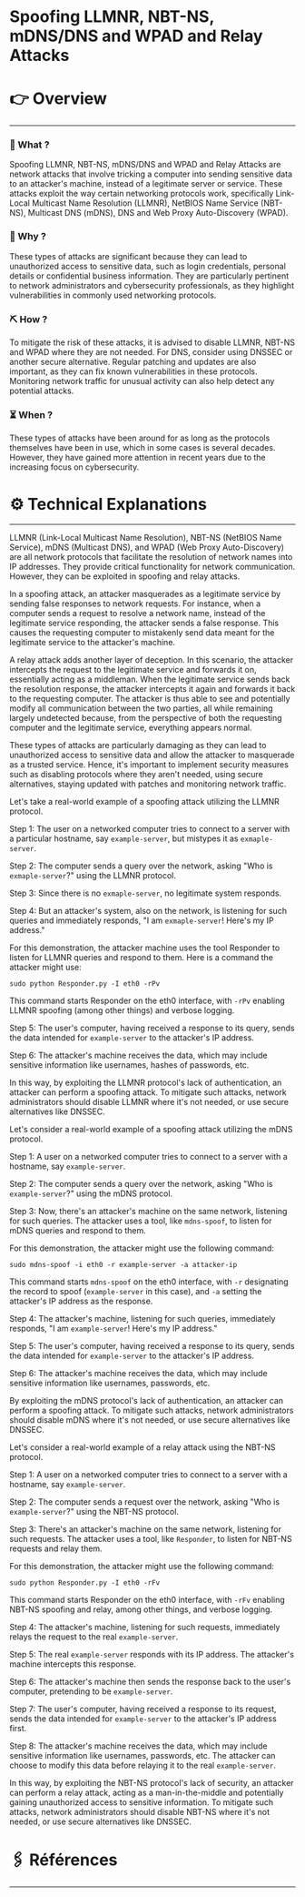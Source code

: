 # Spoofing LLMNR, NBT-NS, mDNS/DNS and WPAD and Relay Attacks


# 👉 Overview

---

### 👀 What ?

Spoofing LLMNR, NBT-NS, mDNS/DNS and WPAD and Relay Attacks are network attacks that involve tricking a computer into sending sensitive data to an attacker's machine, instead of a legitimate server or service. These attacks exploit the way certain networking protocols work, specifically Link-Local Multicast Name Resolution (LLMNR), NetBIOS Name Service (NBT-NS), Multicast DNS (mDNS), DNS and Web Proxy Auto-Discovery (WPAD).


### 🧐 Why ?

These types of attacks are significant because they can lead to unauthorized access to sensitive data, such as login credentials, personal details or confidential business information. They are particularly pertinent to network administrators and cybersecurity professionals, as they highlight vulnerabilities in commonly used networking protocols.


### ⛏️ How ?

To mitigate the risk of these attacks, it is advised to disable LLMNR, NBT-NS and WPAD where they are not needed. For DNS, consider using DNSSEC or another secure alternative. Regular patching and updates are also important, as they can fix known vulnerabilities in these protocols. Monitoring network traffic for unusual activity can also help detect any potential attacks.


### ⏳ When ?

These types of attacks have been around for as long as the protocols themselves have been in use, which in some cases is several decades. However, they have gained more attention in recent years due to the increasing focus on cybersecurity.


# ⚙️ Technical Explanations

---

LLMNR (Link-Local Multicast Name Resolution), NBT-NS (NetBIOS Name Service), mDNS (Multicast DNS), and WPAD (Web Proxy Auto-Discovery) are all network protocols that facilitate the resolution of network names into IP addresses. They provide critical functionality for network communication. However, they can be exploited in spoofing and relay attacks.

In a spoofing attack, an attacker masquerades as a legitimate service by sending false responses to network requests. For instance, when a computer sends a request to resolve a network name, instead of the legitimate service responding, the attacker sends a false response. This causes the requesting computer to mistakenly send data meant for the legitimate service to the attacker's machine.

A relay attack adds another layer of deception. In this scenario, the attacker intercepts the request to the legitimate service and forwards it on, essentially acting as a middleman. When the legitimate service sends back the resolution response, the attacker intercepts it again and forwards it back to the requesting computer. The attacker is thus able to see and potentially modify all communication between the two parties, all while remaining largely undetected because, from the perspective of both the requesting computer and the legitimate service, everything appears normal.

These types of attacks are particularly damaging as they can lead to unauthorized access to sensitive data and allow the attacker to masquerade as a trusted service. Hence, it's important to implement security measures such as disabling protocols where they aren't needed, using secure alternatives, staying updated with patches and monitoring network traffic.

Let's take a real-world example of a spoofing attack utilizing the LLMNR protocol.

Step 1: The user on a networked computer tries to connect to a server with a particular hostname, say `example-server`, but mistypes it as `exmaple-server`.

Step 2: The computer sends a query over the network, asking "Who is `exmaple-server`?" using the LLMNR protocol.

Step 3: Since there is no `exmaple-server`, no legitimate system responds.

Step 4: But an attacker's system, also on the network, is listening for such queries and immediately responds, "I am `exmaple-server`! Here's my IP address."

For this demonstration, the attacker machine uses the tool Responder to listen for LLMNR queries and respond to them. Here is a command the attacker might use:

```
sudo python Responder.py -I eth0 -rPv

```

This command starts Responder on the eth0 interface, with `-rPv` enabling LLMNR spoofing (among other things) and verbose logging.

Step 5: The user's computer, having received a response to its query, sends the data intended for `example-server` to the attacker's IP address.

Step 6: The attacker's machine receives the data, which may include sensitive information like usernames, hashes of passwords, etc.

In this way, by exploiting the LLMNR protocol's lack of authentication, an attacker can perform a spoofing attack. To mitigate such attacks, network administrators should disable LLMNR where it's not needed, or use secure alternatives like DNSSEC.

Let's consider a real-world example of a spoofing attack utilizing the mDNS protocol.

Step 1: A user on a networked computer tries to connect to a server with a hostname, say `example-server`.

Step 2: The computer sends a query over the network, asking "Who is `example-server`?" using the mDNS protocol.

Step 3: Now, there's an attacker's machine on the same network, listening for such queries. The attacker uses a tool, like `mdns-spoof`, to listen for mDNS queries and respond to them.

For this demonstration, the attacker might use the following command:

```
sudo mdns-spoof -i eth0 -r example-server -a attacker-ip

```

This command starts `mdns-spoof` on the eth0 interface, with `-r` designating the record to spoof (`example-server` in this case), and `-a` setting the attacker's IP address as the response.

Step 4: The attacker's machine, listening for such queries, immediately responds, "I am `example-server`! Here's my IP address."

Step 5: The user's computer, having received a response to its query, sends the data intended for `example-server` to the attacker's IP address.

Step 6: The attacker's machine receives the data, which may include sensitive information like usernames, passwords, etc.

By exploiting the mDNS protocol's lack of authentication, an attacker can perform a spoofing attack. To mitigate such attacks, network administrators should disable mDNS where it's not needed, or use secure alternatives like DNSSEC.

Let's consider a real-world example of a relay attack using the NBT-NS protocol.

Step 1: A user on a networked computer tries to connect to a server with a hostname, say `example-server`.

Step 2: The computer sends a request over the network, asking "Who is `example-server`?" using the NBT-NS protocol.

Step 3: There's an attacker's machine on the same network, listening for such requests. The attacker uses a tool, like `Responder`, to listen for NBT-NS requests and relay them.

For this demonstration, the attacker might use the following command:

```
sudo python Responder.py -I eth0 -rFv

```

This command starts Responder on the eth0 interface, with `-rFv` enabling NBT-NS spoofing and relay, among other things, and verbose logging.

Step 4: The attacker's machine, listening for such requests, immediately relays the request to the real `example-server`.

Step 5: The real `example-server` responds with its IP address. The attacker's machine intercepts this response.

Step 6: The attacker's machine then sends the response back to the user's computer, pretending to be `example-server`.

Step 7: The user's computer, having received a response to its request, sends the data intended for `example-server` to the attacker's IP address first.

Step 8: The attacker's machine receives the data, which may include sensitive information like usernames, passwords, etc. The attacker can choose to modify this data before relaying it to the real `example-server`.

In this way, by exploiting the NBT-NS protocol's lack of security, an attacker can perform a relay attack, acting as a man-in-the-middle and potentially gaining unauthorized access to sensitive information. To mitigate such attacks, network administrators should disable NBT-NS where it's not needed, or use secure alternatives like DNSSEC.

# 🖇️ Références

---